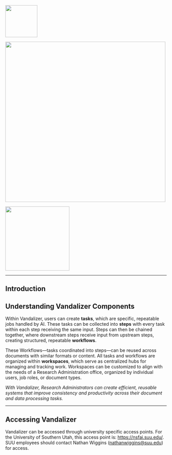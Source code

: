 :::: {.header-logos}
::: {.grid}
::: {.g-col-2 .d-flex .justify-content-center .align-items-center}
![](images/uidaho_logo.png){width=100px}
:::
::: {.g-col-7 .d-flex .justify-content-center .align-items-center}
![](images/vandalizer_logo.png){width=500px}
:::
::: {.g-col-3 .d-flex .justify-content-center .align-items-center}
![](images/suu_logo.png){width=200px}
:::
:::
::::

---

::: {.text-center}
# Introduction
:::

## Understanding Vandalizer Components

Within Vandalizer, users can create **tasks**, which are specific, repeatable jobs handled by AI. These tasks can be collected into **steps** with every task within each step receiving the same input. Steps can then be chained together, where downstream steps receive input from upstream steps, creating structured, repeatable **workflows**.

These Workflows—tasks coordinated into steps—can be reused across documents with similar formats or content. All tasks and workflows are organized within **workspaces**, which serve as centralized hubs for managing and tracking work. Workspaces can be customized to align with the needs of a Research Administration office, organized by individual users, job roles, or document types.

*With Vandalizer, Research Administrators can create efficient, reusable systems that improve consistency and productivity across their document and data processing tasks.*

---

## Accessing Vandalizer

Vandalizer can be accessed through university specific access points. For the University of Southern Utah, this access point is: [https://nsfai.suu.edu/](https://nsfai.suu.edu/). SUU employees should contact Nathan Wiggins ([nathanwiggins@suu.edu](nathanwiggins@suu.edu)) for access.
